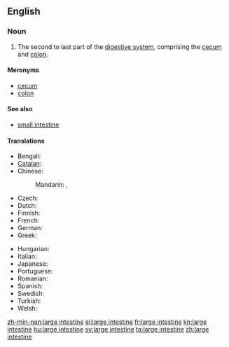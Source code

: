 ==English==
{{wikipedia}}

===Noun===
{{en-noun|sg=[[large]] [[intestine]]}}

# {{anatomy}} The second to last part of the [[digestive system]], comprising the [[cecum]] and [[colon]].

====Meronyms====
* [[cecum]]
* [[colon]]

====See also====
* [[small intestine]]

====Translations====
{{trans-top|bodily organ}}
* Bengali: {{t|bn|বৃহদান্ত্র|sc=Beng}}
* [[Catalan]]: {{t|ca|intestí gros|m}}
* Chinese:
*: Mandarin: {{t|zh|大腸|sc=Hani}}, {{t|zh|大肠|tr=dàcháng|sc=Hani}}
* Czech: {{t-|cs|tlusté střevo|n}}
* Dutch: {{t|nl|dikke darm|m}}
* Finnish: {{t+|fi|paksusuoli}}
* French: {{t+|fr|gros intestin|m}}
* German: {{t+|de|Dickdarm|m}}
* Greek: {{t+|el|παχύ έντερο|n|tr=pachý éntero}}
{{trans-mid}}
* Hungarian: {{t+|hu|vastagbél}}
* Italian: {{t+|it|intestino crasso|m}}
* Japanese: {{t+|ja|大腸|tr=[[だいちょう]], daichō}}
* Portuguese: {{t|pt|intestino grosso|m}}
* Romanian: {{t|ro|intestin gros|n}}
* Spanish: {{t|es|intestino grueso|m}}
* Swedish: {{t|sv|tjocktarm|c}}
* Turkish: {{t|tr|kalın barsak}}
* Welsh: {{t|cy|coluddyn mawr|m|xs=Welsh}}
{{trans-bottom}}

[[zh-min-nan:large intestine]]
[[el:large intestine]]
[[fr:large intestine]]
[[kn:large intestine]]
[[hu:large intestine]]
[[sv:large intestine]]
[[ta:large intestine]]
[[zh:large intestine]]
